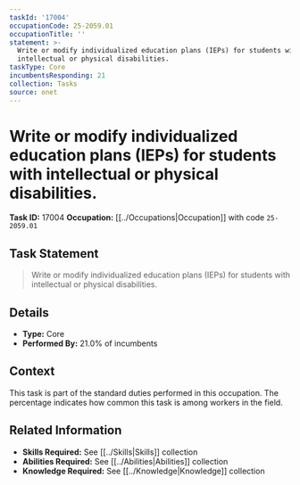 ```yaml
---
taskId: '17004'
occupationCode: 25-2059.01
occupationTitle: ''
statement: >-
  Write or modify individualized education plans (IEPs) for students with
  intellectual or physical disabilities.
taskType: Core
incumbentsResponding: 21
collection: Tasks
source: onet
---
```

# Write or modify individualized education plans (IEPs) for students with intellectual or physical disabilities.

**Task ID:** 17004
**Occupation:** [[../Occupations|Occupation]] with code `25-2059.01`

## Task Statement

> Write or modify individualized education plans (IEPs) for students with intellectual or physical disabilities.

## Details

- **Type:** Core
- **Performed By:** 21.0% of incumbents

## Context

This task is part of the standard duties performed in this occupation. The percentage indicates how common this task is among workers in the field.

## Related Information

- **Skills Required:** See [[../Skills|Skills]] collection
- **Abilities Required:** See [[../Abilities|Abilities]] collection
- **Knowledge Required:** See [[../Knowledge|Knowledge]] collection
